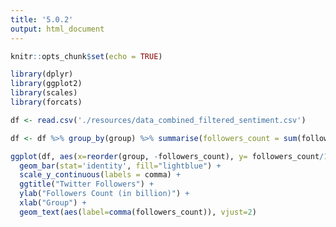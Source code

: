 ```yaml
---
title: '5.0.2'
output: html_document
---
```


```r
knitr::opts_chunk$set(echo = TRUE)
```

```r
library(dplyr)
library(ggplot2)
library(scales)
library(forcats)
```


```r
df <- read.csv('./resources/data_combined_filtered_sentiment.csv')

```

```r
df <- df %>% group_by(group) %>% summarise(followers_count = sum(followers_count))
```

```r
ggplot(df, aes(x=reorder(group, -followers_count), y= followers_count/1000000000)) + 
  geom_bar(stat='identity', fill="lightblue") + 
  scale_y_continuous(labels = comma) +
  ggtitle("Twitter Followers") +
  ylab("Followers Count (in billion)") +
  xlab("Group") +
  geom_text(aes(label=comma(followers_count)), vjust=2)
```

```r

```

